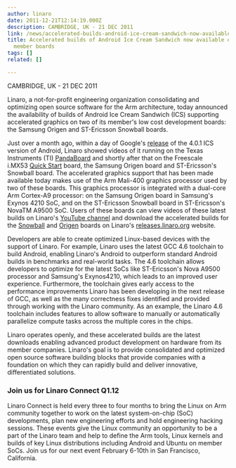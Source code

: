 ```yaml
---
author: linaro
date: 2011-12-21T12:14:19.000Z
description: CAMBRIDGE, UK - 21 DEC 2011
link: /news/accelerated-builds-android-ice-cream-sandwich-now-available-linaro-member-boards/
title: Accelerated builds of Android Ice Cream Sandwich now available on Linaro
  member boards
tags: []
related: []

---
```


CAMBRIDGE, UK - 21 DEC 2011

Linaro, a not-for-profit engineering organization consolidating and optimizing open source software for the Arm architecture, today announced the availability of builds of Android Ice Cream Sandwich (ICS) supporting accelerated graphics on two of its member's low cost development boards: the Samsung Origen and ST-Ericsson Snowball boards.

Just over a month ago, within a day of Google's [release](http://source.android.com/source/downloading.html) of the 4.0.1 ICS version of Android, Linaro showed videos of it running on the Texas Instruments (TI) [PandaBoard](http://www.youtube.com/watch?v=eaVszdsZ8aY) and shortly after that on the Freescale i.MX53 [Quick Start](http://www.youtube.com/watch?v=bjvJE5uirxE) board, the Samsung Origen board and ST-Ericsson's Snowball board. The accelerated graphics support that has been made available today makes use of the Arm Mali-400 graphics processor used by two of these boards. This graphics processor is integrated with a dual-core Arm Cortex-A9 processor: on the Samsung Origen board in Samsung's Exynos 4210 SoC, and on the ST-Ericsson Snowball board in ST-Ericsson's NovaTM A9500 SoC. Users of these boards can view videos of these latest builds on Linaro's [YouTube channel](http://www.youtube.com/user/LinaroOrg) and download the accelerated builds for the [Snowball](https://releases.linaro.org/archive/11.12/android/leb-snowball/) and [Origen](https://releases.linaro.org/archive/11.12/android/leb-origen/) boards on Linaro's [releases.linaro.org](http://releases.linaro.org/) website.

Developers are able to create optimized Linux-based devices with the support of Linaro. For example, Linaro uses the latest GCC 4.6 toolchain to build Android, enabling Linaro's Android to outperform standard Android builds in benchmarks and real-world tasks. The 4.6 toolchain allows developers to optimize for the latest SoCs like ST-Ericsson's Nova A9500 processor and Samsung's Exynos4210, which leads to an improved user experience. Furthermore, the toolchain gives early access to the performance improvements Linaro has been developing in the next release of GCC, as well as the many correctness fixes identified and provided through working with the Linaro community. As an example, the Linaro 4.6 toolchain includes features to allow software to manually or automatically parallelize compute tasks across the multiple cores in the chips.

Linaro operates openly, and these accelerated builds are the latest downloads enabling advanced product development on hardware from its member companies. Linaro's goal is to provide consolidated and optimized open source software building blocks that provide companies with a foundation on which they can rapidly build and deliver innovative, differentiated solutions.

### Join us for Linaro Connect Q1.12

Linaro Connect is held every three to four months to bring the Linux on Arm community together to work on the latest system-on-chip (SoC) developments, plan new engineering efforts and hold engineering hacking sessions. These events give the Linux community an opportunity to be a part of the Linaro team and help to define the Arm tools, Linux kernels and builds of key Linux distributions including Android and Ubuntu on member SoCs. Join us for our next event February 6-10th in San Francisco, California.
